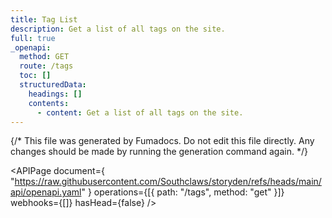 ```yaml
---
title: Tag List
description: Get a list of all tags on the site.
full: true
_openapi:
  method: GET
  route: /tags
  toc: []
  structuredData:
    headings: []
    contents:
      - content: Get a list of all tags on the site.
---
```


{/* This file was generated by Fumadocs. Do not edit this file directly. Any changes should be made by running the generation command again. */}

<APIPage
  document={
    "https://raw.githubusercontent.com/Southclaws/storyden/refs/heads/main/api/openapi.yaml"
  }
  operations={[{ path: "/tags", method: "get" }]}
  webhooks={[]}
  hasHead={false}
/>
